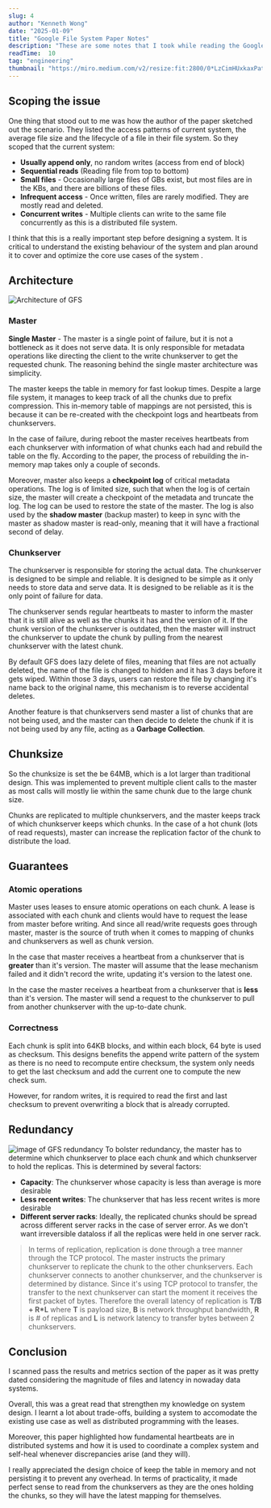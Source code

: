 ```yaml
---
slug: 4
author: "Kenneth Wong"
date: "2025-01-09"
title: "Google File System Paper Notes"
description: "These are some notes that I took while reading the Google File System paper"
readTime:  10
tag: "engineering"
thumbnail: "https://miro.medium.com/v2/resize:fit:2800/0*LzCimHUxkaxPatv4.png"
---
```

## Scoping the issue
One thing that stood out to me was how the author of the paper sketched out the scenario. They listed the access patterns of current system, the average file size and the lifecycle of a file in their file system. So they scoped that the current system:
- **Usually append only**, no random writes (access from end of block)
- **Sequential reads** (Reading file from top to bottom)
- **Small files** - Occasionally large files of GBs exist, but most files are in the KBs, and there are billions of these files.
- **Infrequent access** - Once written, files are rarely modified. They are mostly read and deleted.
- **Concurrent writes** - Multiple clients can write to the same file concurrently as this is a distributed file system.

I think that this is a really important step before designing a system. It is critical to understand the existing behaviour of the system and plan around it to cover and optimize the core use cases of the system .

## Architecture
![Architecture of GFS](https://theanalyticsjournal.com/wp-content/uploads/2017/09/Google-File-System-Architecture.jpg)
### Master
**Single Master** - The master is a single point of failure, but it is not a bottleneck as it does not serve data. It is only responsible for metadata operations like directing the client to the write chunkserver to get the requested chunk. The reasoning behind the single master architecture was simplicity.

The master keeps the table in memory for fast lookup times. Despite a large file system, it manages to keep track of all the chunks due to prefix compression. This in-memory table of mappings are not persisted, this is because it can be re-created with the checkpoint logs and heartbeats from chunkservers.

In the case of failure, during reboot the master receives heartbeats from each chunkserver with information of what chunks each had and rebuild the table on the fly. According to the paper, the process of rebuilding the in-memory map takes only a couple of seconds.

Moreover, master also keeps a **checkpoint log** of critical metadata operations. The log is of limited size, such that when the log is of certain size, the master will create a checkpoint of the metadata and truncate the log. The log can be used to restore the state of the master. The log is also used by the **shadow master** (backup master) to keep in sync with the master as shadow master is read-only, meaning that it will have a fractional second of delay.

### Chunkserver
The chunkserver is responsible for storing the actual data. The chunkserver is designed to be simple and reliable. It is designed to be simple as it only needs to store data and serve data. It is designed to be reliable as it is the only point of failure for data.

The chunkserver sends regular heartbeats to master to inform the master that it is still alive as well as the chunks it has and the version of it. If the chunk version of the chunkserver is outdated, then the master will instruct the chunkserver to update the chunk by pulling from the nearest chunkserver with the latest chunk.

By default GFS does lazy delete of files, meaning that files are not actually deleted, the name of the file is changed to hidden and it has 3 days before it gets wiped. Within those 3 days, users can restore the file by changing it's name back to the original name, this mechanism is to reverse accidental deletes. 

Another feature is that chunkservers send master a list of chunks that are not being used, and the master can then decide to delete the chunk if it is not being used by any file, acting as a **Garbage Collection**.

## Chunksize
So the chunksize is set the be 64MB, which is a lot larger than traditional design. This was implemented to prevent multiple client calls to the master as most calls will mostly lie within the same chunk due to the large chunk size.

Chunks are replicated to multiple chunkservers, and the master keeps track of which chunkserver keeps which chunks. In the case of a hot chunk (lots of read requests), master can increase the replication factor of the chunk to distribute the load.

## Guarantees
### Atomic operations
Master uses leases to ensure atomic operations on each chunk. A lease is associated with each chunk and clients would have to request the lease from master before writing. And since all read/write requests goes through master, master is the source of truth when it comes to mapping of chunks and chunkservers as well as chunk version.

In the case that master receives a heartbeat from a chunkserver that is **greater** than it's version. The master will assume that the lease mechanism failed and it didn't record the write, updating it's version to the latest one.

In the case the master receives a heartbeat from a chunkserver that is **less** than it's version. The master will send a request to the chunkserver to pull from another chunkserver with the up-to-date chunk.

### Correctness
Each chunk is split into 64KB blocks, and within each block, 64 byte is used as checksum. This designs benefits the append write pattern of the system as there is no need to recompute entire checksum, the system only needs to get the last checksum and add the current one to compute the new check sum.

However, for random writes, it is required to read the first and last checksum to prevent overwriting a block that is already corrupted.

## Redundancy
![image of GFS redundancy](https://cdn.hashnode.com/res/hashnode/image/upload/v1683856563425/eac9d1cd-f41d-4aa0-91ba-15827da8e3b6.png?auto=compress,format&format=webp)
To bolster redundancy, the master has to determine which chunkserver to place each chunk and which chunkserver to hold the replicas. This is determined by several factors:
- **Capacity**: The chunkserver whose capacity is less than average is more desirable
- **Less recent writes**: The chunkserver that has less recent writes is more desirable
- **Different server racks**: Ideally, the replicated chunks should be spread across different server racks in the case of server error. As we don't want irreversible dataloss if all the replicas were held in one server rack.

> In terms of replication, replication is done through a tree manner through the TCP protocol. The master instructs the primary chunkserver to replicate the chunk to the other chunkservers. Each chunkserver connects to another chunkserver, and the chunkserver is determined by distance. Since it's using TCP protocol to transfer, the transfer to the next chunkserver can start the moment it receives the first packet of bytes. Therefore the overall latency of replication is **T/B + R*L** where **T** is payload size, **B** is network throughput bandwidth, **R** is # of replicas and **L** is network latency to transfer bytes between 2 chunkservers.

## Conclusion
I scanned pass the results and metrics section of the paper as it was pretty dated considering the magnitude of files and latency in nowaday data systems.

Overall, this was a great read that strengthen my knowledge on system design. I learnt a lot about trade-offs, building a system to accomodate the existing use case as well as distributed programming with the leases.

Moreover, this paper highlighted how fundamental heartbeats are in distributed systems and how it is used to coordinate a complex system and self-heal whenever discrepancies arise (and they will). 

I really appreciated the design choice of keep the table in memory and not persisting it to prevent any overhead. In terms of practicality, it made perfect sense to read from the chunkservers as they are the ones holding the chunks, so they will have the latest mapping for themselves.